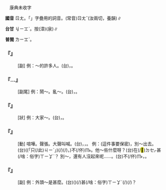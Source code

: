 
=={{ruby|嚷|ㄖㄤ}}==

　康典未收字

'''國音''' <rt>ㄖㄤ</rt>。「{{ruby|嚷|ㄖㄤˇ}}」字疊用的詞音{{ruby|→|ㄖㄤ}}。(常音)<rt>ㄖㄤˇ</rt>(汝兩切，養韻)∥

'''台甘''' <rt>ㆢㄧㆲˋ</rt>。按{{ruby|：|ㆢㄧㄤˋ}}(漳){{ruby|。|ㄌㄧㆲˋ}}(泉)∥

'''普閩''' <rt>ㄌㄧㆲˋ</rt>。

    

==='''『{{ruby|鬧|ㄋㄠˋ}}{{ruby|嚷|ㄖㄤ}}{{ruby|嚷|·ㄖㄤ}}』'''===
: [副] 例：～的許多人。(台){{ruby|一|ㄐㄧㆵ ͘}}{{ruby|寡|ㄍㄨㄚˋ}}{{ruby|人|ㄌㄤˊ}}{{ruby|吵|ㄘㄚˋ}}{{ruby|吵|ㄘㄚˋ}}{{ruby|鬧|ㄋㄠ˫}}{{ruby|鬧|ㄋㄠ˫}}，{{ruby|大|ㄉㄨㄚ˫}}{{ruby|細|ㄙㄨㆤ˪}}{{ruby|/|ㄙㆤ˪}}{{ruby|聲|ㄒㄧㆩ}}{{ruby|叫|ㄍㄧㄜ˪}}。
    

==='''『…{{ruby|嚷|ㄖㄤ}}{{ruby|嚷|·ㄖㄤ}}』'''===
: [副尾] 例：鬧～。亂～。(台){{ruby|鬧|ㄌㄠ˫}}{{ruby|熱|ㆢㄧㄚㆵ ͘}}{{ruby|/|ㄌㄧㄚㆵ ͘}}{{ruby|滾|ㄍㄨㄣˋ}}{{ruby|滾|ㄍㄨㄣˋ}}，{{ruby|亂|ㄌㄨㄢ˫}}{{ruby|吵|ㄘㄠ}}{{ruby|吵|ㄘㄠ}}。
    

==='''『{{ruby|亂|ㄌㄨㄢˋ}}{{ruby|嚷|ㄖㄤ}}{{ruby|嚷|·ㄖㄤ}}』'''===
: [狀] 例：大家～。(台){{ruby|大|ㄉㄞ˫}}{{ruby|家|ㄍㆤ}}{{ruby|亂|ㄌㄨㄢ˫}}{{ruby|抄|ㄘㄠ}}{{ruby|抄|ㄘㄠ}}，{{ruby|吵|ㄘㄚˋ}}{{ruby|吵|ㄘㄚˋ}}{{ruby|鬧|ㄋㄠ˫}}{{ruby|鬧|ㄋㄠ˫}}。
    

==='''『{{ruby|嚷|ㄖㄤ}}{{ruby|嚷|·ㄖㄤ}}』'''===
: [動] 喧嘩。聲張。大聲叫喊。(台){{ruby|吵|ㄘㄚˋ}}{{ruby|鬧|ㄋㄠ˫}}，{{ruby|叫|ㄍㄧㄜ˪}}{{ruby|喊|ㄏㄧㆰ˪}}，{{ruby|大|ㄉㄨㄚ˫}}{{ruby|細|ㄙㄨㆤ˪}}{{ruby|/|ㄙㆤ˪}}{{ruby|聲|ㄒㄧㆩ}}{{ruby|叫|ㄍㄧㄜ˪}}。 例：(這件事要保密)，別～出去。(台)({{ruby|<mark>&#xffacb;</mark>|ㄗㆤ}}(「只(/此)<rt>ㄐㄧˋ</rt>」{{ruby|個|ㆤˊ}}){{ruby|載|ㄉㄞ˫}}(/{{ruby|戴|ㄉㄞ˪}}){{ruby|事|ㄐㄧ˪}}(/{{ruby|事|ㄉㄞ˫}}{{ruby|情|ㄐㄧ˪}}){{ruby|著|ㄉㄧㄜㆷ ͘}}{{ruby|蓋|ㄎㆰ˪}}{{ruby|咧|ㄌㆤ˪}}，{{ruby|愛|ㄞ˪}}{{ruby|祕|ㄅㄧ˪}}{{ruby|密|ㆠㄧㆵ ͘}})不(/伓)<rt>ㆬ˫</rt>{{ruby|通|ㄊㄤ}}{{ruby|揚|ㄧㄤˊ}}{{ruby|出|ㄘㄨㆵ}}{{ruby|去|·ㄎㄧ˪}}。他～些什麼呀？(台){{ruby|伊|ㄧ}}{{ruby|大|ㄉㄨㄚ˫}}{{ruby|細|ㄙㄨㆤ˪}}{{ruby|/|ㄙㆤ˪}}{{ruby|聲|ㄒㄧㆩ}}{{ruby|叫|ㄍㄧㄜ˪}}{{ruby|是|ㄒㄧ˫}}在(/<mark>&#xf9549;</mark>)<rt>ㄉㆤㆷ</rt>{{ruby|吵|ㄘㄚˋ}}甚(/啥：俗字)<rt>ㄒㄧㆩˋ</rt>{{ruby|貨|ㄏㄨㆤ˪}}{{ruby|/|ㄏㆤ˪}}{{ruby|咧|ㄌㆤ˪}}？ 別～，還有人沒起來呢……。(台)不(/伓)<rt>ㆬ˫</rt>{{ruby|通|ㄊㄤ}}{{ruby|大|ㄉㄨㄚ˫}}{{ruby|細|ㄙㄨㆤ˪}}{{ruby|/|ㄙㆤ˪}}{{ruby|聲|ㄒㄧㆩ}}{{ruby|叫|ㄍㄧㄜ˪}}，{{ruby|有|ㄨ˫}}{{ruby|人|ㄌㄤˊ}}{{ruby|猶|ㄧㄠˋ}}{{ruby|未|ㆠㄨㆤ˫}}{{ruby|/|ㆠㆤ˫}}{{ruby|起|·ㄎㄧˋ}}{{ruby|來|·ㄌㄞˊ}}{{ruby|咧|ㄌㆤ˪}}。
    

==='''『{{ruby|嚷|ㄖㄤ}}{{ruby|嚷|ㄖㄤ}}{{ruby|地|ㄉㄜ}}』'''===
: [副] 例：外頭～是甚麼。(台){{ruby|口|ㄎㄠˋ}}{{ruby|面|ㆠㄧㄣ˫}}({{ruby|外|ㆣㄨㄚ˫}}{{ruby|頭|ㄊㄠˊ}}){{ruby|嘩|ㄏㄨㄚ˫}}{{ruby|嘩|ㄏㄨㄚ˫}}{{ruby|叫|ㄍㄧㄜ˪}}(/{{ruby|逛|ㄍㆲ˫}}{{ruby|逛|ㄍㆲ˫}}{{ruby|滾|ㄍㄨㄣˋ}}){{ruby|是|ㄒㄧ˫}}甚(/啥：俗字)<rt>ㄒㄧㆩˋ</rt>{{ruby|麼|ㄇㄧㆷ}}{{ruby|載|ㄉㄞ˫}}(/{{ruby|戴|ㄉㄞ˪}}){{ruby|事|ㄐㄧ˪}}(/{{ruby|事|ㄉㄞ˫}}{{ruby|情|ㄐㄧ˪}})？
    
